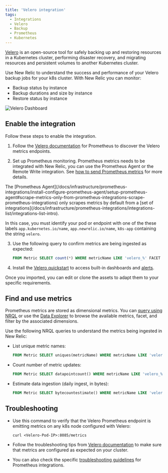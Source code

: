 ```yaml
---
title: 'Velero integration'
tags:
  - Integrations
  - Velero
  - Backup
  - Prometheus
  - Kubernetes
---
```



[Velero](https://velero.io/) is an open-source tool for safely backing up and restoring resources in a Kubernetes cluster, performing disaster recovery, and migrating resources and persistent volumes to another Kubernetes cluster.

Use New Relic to understand the success and performance of your Velero backup jobs for your k8s cluster. With New Relic you can monitor:

* Backup status by instance
* Backup durations and size by instance
* Restore status by instance

<img
  title="Velero Dashboard"
  alt="Velero Dashboard"
  src={kubernetesVeleroDashboard}
/>


## Enable the integration

Follow these steps to enable the integration.

1. Follow the [Velero documentation](https://velero.io/docs/main/run-locally/#3-start-the-velero-server-locally) for Prometheus to discover the Velero metrics endpoints.

2. Set up Prometheus monitoring. Prometheus metrics needs to be integrated with New Relic, you can use the Prometheus Agent or the Remote Write integration. See [how to send Prometheus metrics](/docs/infrastructure/prometheus-integrations/get-started/send-prometheus-metric-data-new-relic/) for more details.

  <Callout variant="important">
  The [Prometheus Agent](/docs/infrastructure/prometheus-integrations/install-configure-prometheus-agent/setup-prometheus-agent#scrape-metrics-only-from-prometheus-integrations-scrape-prometheus-integrations) only scrapes metrics by default from a [set of integrations](/docs/infrastructure/prometheus-integrations/integrations-list/integrations-list-intro).

  In this case, you must identify your pod or endpoint with one of the these labels `app.kubernetes.io/name`, `app.newrelic.io/name`, `k8s-app` containing the string `velero`.
  </Callout>

3. Use the following query to confirm metrics are being ingested as expected:

    ```sql
    FROM Metric SELECT count(*) WHERE metricName LIKE 'velero_%' FACET metricName LIMIT MAX
    ```

4. Install the [Velero quickstart](https://newrelic.com/instant-observability/velero-prometheus) to access built-in dashboards and [alerts](/docs/alerts-applied-intelligence/new-relic-alerts/learn-alerts/introduction-alerts/).

  Once you imported, you can edit or clone the assets to adapt them to your specific requirements.

## Find and use metrics

Prometheus metrics are stored as dimensional metrics. You can [query using NRQL](/docs/telemetry-data-platform/get-data/apis/query-metric-data-type/) or use the [Data Explorer](/docs/query-your-data/explore-query-data/browse-data/introduction-data-explorer/) to browse the available metrics, facet, and filter by the associated dimensions.

Use the following NRQL queries to understand the metrics being ingested in New Relic:

* List unique metric names:

  ```sql
  FROM Metric SELECT uniques(metricName) WHERE metricName LIKE 'velero_%' LIMIT MAX
  ```

* Count number of metric updates:

  ```sql
  FROM Metric SELECT datapointcount() WHERE metricName LIKE 'velero_%' LIMIT MAX
  ```

* Estimate data ingestion (daily ingest, in bytes):

	```sql
  FROM Metric SELECT bytecountestimate() WHERE metricName LIKE 'velero_%' SINCE 1 day ago
  ```

## Troubleshooting

* Use this command to verify that the Velero Prometheus endpoint is emitting metrics on any k8s node configured with Velero:

  ```
  curl <Velero-Pod-IP>:8085/metrics
  ```

* Follow the troubleshooting tips from [Velero documentation](https://velero.io/docs/main/troubleshooting/#velero-is-not-publishing-prometheus-metrics) to make sure that metrics are configured as expected on your cluster.

* You can also check the specific [troubleshooting guidelines](/docs/infrastructure/prometheus-integrations/install-configure-prometheus-agent/troubleshooting-guide/) for Prometheus integrations.
